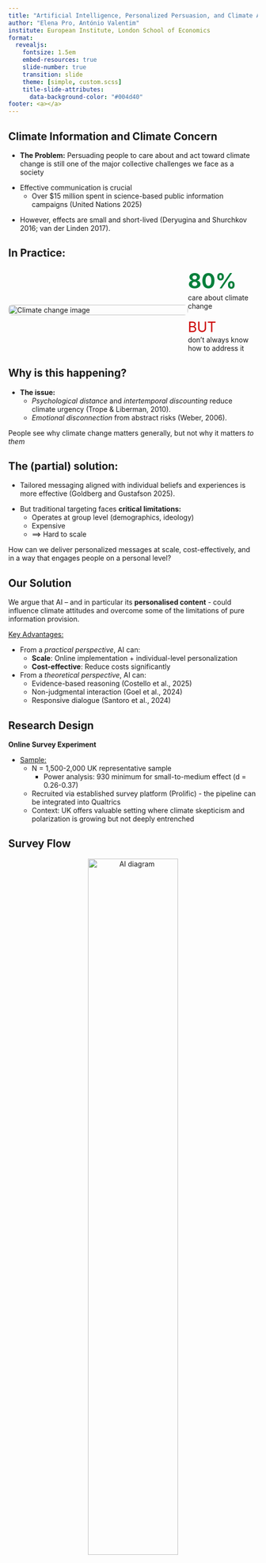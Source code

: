 ```yaml
---
title: "Artificial Intelligence, Personalized Persuasion, and Climate Attitudes"
author: "Elena Pro, António Valentim"
institute: European Institute, London School of Economics
format:
  revealjs: 
    fontsize: 1.5em
    embed-resources: true
    slide-number: true
    transition: slide
    theme: [simple, custom.scss]
    title-slide-attributes:
      data-background-color: "#004d40"
footer: <a></a>
---
```


## Climate Information and Climate Concern

- **The Problem:** Persuading people to care about and act toward climate
change is still one of the major collective challenges we face as a society

::: {.fragment}
- Effective communication is crucial
  - Over $15 million spent in science-based public information campaigns (United Nations 2025)
:::

::: {.fragment}
- However, effects are small and short-lived (Deryugina and Shurchkov 2016; van der
Linden 2017).
:::

## In Practice:

<div style="display: flex; justify-content: space-between; align-items: center;">

<div style="width: 90%;">
<img src="figures/imf.png" alt="Climate change image" style="width: 100%; height: auto; border-radius: 8px;">
</div>

<div style="width: 35%;">
<div style="font-size: 3em; color: #007f3b; font-weight: bold;">80%</div>
<div>care about climate change</div>
<br>
<div style="font-size: 2em; color: #cc0000;">BUT</div>
<div> don't always know how to address it </div>
</div>
</div>


## Why is this happening?

- **The issue:** 
    + _Psychological distance_ and _intertemporal discounting_ reduce
    climate urgency (Trope & Liberman, 2010).
    + _Emotional disconnection_ from abstract risks (Weber, 2006).


::: {.callout-note .fragment title="The Problem 1/2"}
People see why climate change matters generally, but not why it matters *to them*
:::

## The (partial) solution:

- Tailored messaging aligned with individual beliefs and experiences is more effective  (Goldberg and Gustafson 2025).

::: {.fragment}
- But traditional targeting faces **critical limitations:**
  + Operates at group level (demographics, ideology)
  + Expensive
  + ⟹ Hard to scale
::: 

::: {.fragment}

::: {.callout-tip .fragment title="The Problem 2/2"}
How can we deliver personalized messages at scale, cost-effectively, and in a way that engages people on a personal level?

:::

:::

    
## Our Solution

We argue that AI – and in particular its **personalised content** - could influence climate attitudes and overcome some of the limitations of pure information provision.

::: {.fragment}
<u>Key Advantages:</u>

- From a *practical perspective*, AI can:
    + **Scale**: Online implementation + individual-level personalization
    + **Cost-effective**: Reduce costs significantly
    

- From a *theoretical perspective*, AI can:
    + Evidence-based reasoning (Costello et al., 2025)
    + Non-judgmental interaction (Goel et al., 2024)
    + Responsive dialogue (Santoro et al., 2024)
    
:::    

## Research Design

**Online Survey Experiment**

- <u> Sample: </u>
  + N = 1,500-2,000 UK representative sample
    + Power analysis: 930 minimum for small-to-medium effect (d = 0.26-0.37)
  + Recruited via established survey platform (Prolific) - the pipeline can be integrated into Qualtrics
  + Context: UK offers valuable setting where climate skepticism and polarization is growing but not deeply entrenched


## Survey Flow

<div style="text-align: center;">
  <img src="figures/ai_digram.png" alt="AI diagram" style="width: 60%;">
</div>

See detailed **prompts** in the appendix [Appendix](#detailed-prompts)

## The treatments {#treatments}

Participants are randomized into these conditions: 

1. **Control:** Standard information provision about climate change

2. **Non-Personalized AI:** LLM conversation about climate change not tailored to the respondent

3. **Personalized AI (Unrelated Topic):** Personalized AI-driven conversation about a political topic unrelated to climate change

4. **Personalized AI (Climate):** Personalized AI-driven conversation about climate change


::: {.fragment}
::: {.callout-tip title="Treatments Explanation"}
- Conditions **3** and **4** serve as placebos for each other to isolate the effect of personalization
specifically in the context of climate change.
- Difference between personalized and non-personalized AI interactions is whether the AI
is prompted to adapt its responses to the participant’s prior inputs (demographics, concerns, open-text answers).
:::
:::





## An Example


<div style="text-align: center;">
  <img src="figures/survey_flow.png" alt="AI diagram" style="width: 43%;">
</div>




## Outcome Variables

- **Climate concern:** 5-point scale from "Not at all concerned" to "Extremely concerned"
- **Pro-environmental behavior:** Willingness to donate portion of $100 prize to climate NGO
- **Conversation spillover:** Likelihood of discussing AI conversation with others
- **Political spillover:** Choice to write message to Member of Parliament about climate change
- **Subjective climate beliefs:** Open-ended question about personal beliefs on climate change + LLM-generated Likert scale


::: {.fragment}
::: {.callout-tip title="Timing and Analysis"}
- **Pre-post measurement** enables both within-subject change detection and between-group comparisons (Change scores Δ = Post-treatment - Pre-treatment)
- **Quantiative Text Analysis** of the conversations to unpack mechanisms
- **Follow-up survey** to assess long-term effects
:::
:::

## Political Spillover

```{=html}
<div style="max-width: 650px; margin: auto; border: 1px solid #ccc; border-radius: 8px; padding: 1.5rem; background: #fdfdfd; font-family: sans-serif;">

  <h3 style="color: #007f3b; text-align: center;">Take Action !</h3>
  <p style="text-align: center;">Would you like to write a message to your local MP about climate change?</p>

  <textarea placeholder="Type your message here..." style="width: 100%; height: 120px; padding: 0.75rem; margin-top: 1rem; margin-bottom: 1.5rem; border: 1px solid #ccc; border-radius: 4px;" disabled></textarea>

  <div style="display: flex; justify-content: center; gap: 1rem; flex-wrap: wrap;">
    <button style="padding: 0.75rem 1.5rem; background-color: #007f3b; color: white; border: none; border-radius: 4px; cursor: pointer;" disabled>
      ✉️ Send to Your MP
    </button>

    <button style="padding: 0.75rem 1.5rem; background-color: #ccc; color: #333; border: none; border-radius: 4px; cursor: pointer;" disabled>
      🚪 Exit Survey
    </button>
  </div>

</div>
```

 
## Field Experiment Integration

```{=html}

<div style="display: flex; justify-content: space-between; gap: 1rem; margin-top: 1rem;">

<!-- Social Media Campaign -->
<div style="width: 48%; background: white; border-radius: 8px; padding: 1rem; border: 2px solid #007f3b;">
  <h4 style="color: #007f3b; margin-bottom: 0.8rem; text-align: center; font-size: 1.1em;">Social Media</h4>
  
  <div style="background: #f8f9fa; border-radius: 6px; padding: 0.8rem; border: 1px solid #ddd;">
    <div style="display: flex; align-items: center; margin-bottom: 0.5rem;">
      <div style="width: 30px; height: 30px; background: #00a651; border-radius: 50%; display: flex; align-items: center; justify-content: center; margin-right: 0.5rem;">
        <span style="color: white; font-weight: bold; font-size: 0.7em;">GA</span>
      </div>
      <div style="font-weight: bold; font-size: 0.8em;">Green Alliance UK</div>
    </div>
    
    <div style="font-size: 0.75em; margin-bottom: 0.8rem;">
      💬 <strong>Curious about climate change?</strong><br>
      Chat with our AI for 5 minutes
    </div>
    
    <button style="width: 100%; padding: 0.5rem; background: #007f3b; color: white; border: none; border-radius: 4px; font-size: 0.8em; font-weight: bold;">
      Start Climate Chat
    </button>
  </div>
</div>

<!-- Newsletter Campaign -->
<div style="width: 48%; background: white; border-radius: 8px; padding: 1rem; border: 2px solid #007f3b;">
  <h4 style="color: #007f3b; margin-bottom: 0.8rem; text-align: center; font-size: 1.1em;">Newsletter</h4>
  
  <div style="background: #f8f9fa; border-radius: 6px; border: 1px solid #ddd; overflow: hidden;">
    <div style="background: #00a651; color: white; padding: 0.5rem; text-align: center; font-size: 0.8em; font-weight: bold;">
      Green Alliance Newsletter
    </div>
    
    <div style="padding: 0.8rem;">
      <div style="font-size: 0.7em; margin-bottom: 0.8rem;">
        • UK announces new renewable energy targets<br>
        • Local community wins against fracking proposal<br>
        • New study shows impact of diet on carbon footprint
      </div>
      
      <div style="background: #e8f5e8; border: 1px solid #007f3b; border-radius: 4px; padding: 0.8rem; text-align: center;">
        <div style="font-size: 0.8em; font-weight: bold; color: #007f3b; margin-bottom: 0.3rem;">
          🤖 Try Our Climate AI
        </div>
        <button style="padding: 0.4rem 1rem; background: #007f3b; color: white; border: none; border-radius: 4px; font-size: 0.7em; font-weight: bold;">
          Start Chat
        </button>
      </div>
    </div>
  </div>
</div>

</div>


```

## Information Seeking

```{=html}
<div style="max-width: 600px; margin: auto; border: 1px solid #ccc; border-radius: 8px; padding: 1.5rem; background: #f9f9f9; font-family: sans-serif; text-align: center;">

  <h3 style="color: #007f3b; margin-bottom: 1rem;">Thank you for completing the survey!</h3>

  <p style="margin-bottom: 2rem;">Would you like to learn more about climate change and how to take action?</p>

  <div style="display: flex; justify-content: center; gap: 1rem; flex-wrap: wrap;">
    <button style="padding: 0.75rem 1.5rem; background-color: #007f3b; color: white; border: none; border-radius: 4px; cursor: pointer;" disabled>
      🌍 View Climate Resources
    </button>

    <button style="padding: 0.75rem 1.5rem; background-color: #ccc; color: #333; border: none; border-radius: 4px; cursor: pointer;" disabled>
      🚪 Exit Without More Info
    </button>
  </div>

</div>
```

## Donations

```{=html}
<div style="max-width: 600px; margin: auto; border: 1px solid #ccc; border-radius: 8px; padding: 1.5rem; background: #f9f9f9; font-family: sans-serif; text-align: center;">

  <h3 style="color: #007f3b; margin-bottom: 1rem;">Thank you for completing the survey!</h3>

  <p style="margin-bottom: 2rem;">Would you like to make a donation to a climate NGO?</p>

  <div style="display: flex; justify-content: center; gap: 1rem; flex-wrap: wrap;">
    <button style="padding: 0.75rem 1.5rem; background-color: #007f3b; color: white; border: none; border-radius: 4px; cursor: pointer;" disabled>
      🌍 Make a Donation
    </button>

    <button style="padding: 0.75rem 1.5rem; background-color: #ccc; color: #333; border: none; border-radius: 4px; cursor: pointer;" disabled>
      🚪 Exit Without More Info
    </button>
  </div>

</div>
```



## Thank you!

**Any Questions?**

<div style="text-align: center; font-size: 3em;">
📧 [e.pro@lse.ac.uk](mailto:e.pro@lse.ac.uk) &nbsp;&nbsp;&nbsp;
🐦 [@elenapro0](https://x.com/elenapro0) &nbsp;&nbsp;&nbsp;
🌐 [www.elenapro.eu](http://www.elenapro.eu)
</div>


## Appendix

The Numbers:

<div style="display: flex; justify-content: space-between; margin-top: 3rem;">

<div style="width: 45%; text-align: center; padding: 2rem; background: #ffebee; border-radius: 8px;">
<div style="font-size: 2.5em; color: #d32f2f;">£500</div>
<div>Traditional targeting</div>
<div style="font-size: 0.9em; margin-top: 0.5rem;">per 1,000 people</div>
</div>

<div style="width: 45%; text-align: center; padding: 2rem; background: #e8f5e8; border-radius: 8px;">
<div style="font-size: 2.5em; color: #007f3b;">£35</div>
<div>Our AI approach</div>
<div style="font-size: 0.9em; margin-top: 0.5rem;">per 1,000 people</div>
</div>

</div>


## Prompts 1/4 {#detailed-prompts}

<div style="width: 90%; margin: 0 auto;">
<img src="figures/prompt1.png" alt="Climate change image" style="width: 100%; height: auto; border-radius: 8px;">
</div>


## Prompts 2/4

<div style="width: 90%; margin: 0 auto;">
<img src="figures/prompt2.png" alt="Climate change image" style="width: 100%; height: auto; border-radius: 8px;">
</div>

## Prompts 3/4

<div style="width: 90%; margin: 0 auto;">
<img src="figures/prompt3.png" alt="Climate change image" style="width: 100%; height: auto; border-radius: 8px;">
</div>

## Prompts 4/4

<div style="width: 90%; margin: 0 auto;">
<img src="figures/prompt4.png" alt="Climate change image" style="width: 100%; height: auto; border-radius: 8px;">
</div>

[Back to treatments](#treatments)
